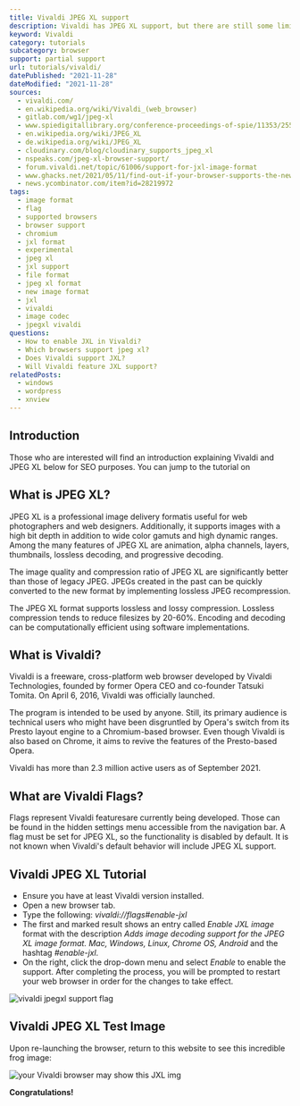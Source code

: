 ```yaml
---
title: Vivaldi JPEG XL support
description: Vivaldi has JPEG XL support, but there are still some limitations. We show you how to use it.
keyword: Vivaldi
category: tutorials
subcategory: browser
support: partial support
url: tutorials/vivaldi/
datePublished: "2021-11-28"
dateModified: "2021-11-28"
sources:
  - vivaldi.com/
  - en.wikipedia.org/wiki/Vivaldi_(web_browser)
  - gitlab.com/wg1/jpeg-xl
  - www.spiedigitallibrary.org/conference-proceedings-of-spie/11353/2556264/Benchmarking-JPEG-XL-image-compression/10.1117/12.2556264.short?SSO=1
  - en.wikipedia.org/wiki/JPEG_XL
  - de.wikipedia.org/wiki/JPEG_XL
  - cloudinary.com/blog/cloudinary_supports_jpeg_xl
  - nspeaks.com/jpeg-xl-browser-support/
  - forum.vivaldi.net/topic/61006/support-for-jxl-image-format
  - www.ghacks.net/2021/05/11/find-out-if-your-browser-supports-the-new-image-format-jpeg-xl/
  - news.ycombinator.com/item?id=28219972
tags:
  - image format
  - flag
  - supported browsers
  - browser support
  - chromium
  - jxl format
  - experimental
  - jpeg xl
  - jxl support
  - file format
  - jpeg xl format
  - new image format
  - jxl
  - vivaldi
  - image codec
  - jpegxl vivaldi
questions:
  - How to enable JXL in Vivaldi?
  - Which browsers support jpeg xl?
  - Does Vivaldi support JXL?
  - Will Vivaldi feature JXL support?
relatedPosts:
  - windows
  - wordpress
  - xnview
---
```


## Introduction

Those who are interested will find an introduction explaining Vivaldi and JPEG XL
below for SEO purposes. You can jump to the tutorial on <Link
  href="#vivaldijpegxltutorial"
  text="how to enable JPEG XL support on Vivaldi by clicking here."
/>

## What is JPEG XL?

JPEG XL is a professional image delivery formatis useful for web photographers and web designers. Additionally, it supports images with a high bit depth in addition to wide color gamuts and high dynamic ranges. Among the many features of JPEG XL are animation, alpha channels, layers, thumbnails, lossless decoding, and progressive decoding.

The image quality and compression ratio of JPEG XL are significantly better than those of legacy JPEG. JPEGs created in the past can be quickly converted to the new format by implementing lossless JPEG recompression.

The JPEG XL format supports lossless and lossy compression. Lossless compression tends to reduce filesizes by 20-60%. Encoding and decoding can be computationally efficient using software implementations.

## What is Vivaldi?

Vivaldi is a freeware, cross-platform web browser developed by Vivaldi Technologies, founded by former Opera CEO and co-founder Tatsuki Tomita. On April 6, 2016, Vivaldi was officially launched.

The program is intended to be used by anyone. Still, its primary audience is technical users who might have been disgruntled by Opera's switch from its Presto layout engine to a Chromium-based browser. Even though Vivaldi is also based on Chrome, it aims to revive the features of the Presto-based Opera.

Vivaldi has more than 2.3 million active users as of September 2021.

## What are Vivaldi Flags?

Flags represent Vivaldi featuresare currently being developed. Those can be found in the hidden settings menu accessible from the navigation bar. A flag must be set for JPEG XL, so the functionality is disabled by default. It is not known when Vivaldi's default behavior will include JPEG XL support.

## Vivaldi JPEG XL Tutorial

- Ensure you have at least Vivaldi version installed.
- Open a new browser tab.
- Type the following: _vivaldi://flags#enable-jxl_
- The first and marked result shows an entry called _Enable JXL image_ format with the description _Adds image decoding support for the JPEG XL image format. Mac, Windows, Linux, Chrome OS, Android_ and the hashtag _#enable-jxl_.
- On the right, click the drop-down menu and select _Enable_ to enable the support. After completing the process, you will be prompted to restart your web browser in order for the changes to take effect.

<Image src="vivaldi" alt="vivaldi jpegxl support flag" />

## Vivaldi JPEG XL Test Image

Upon re-launching the browser, return to this website to see this incredible frog
image:

![your Vivaldi browser may show this JXL img](/comparison/frog.jxl)

**Congratulations!**
